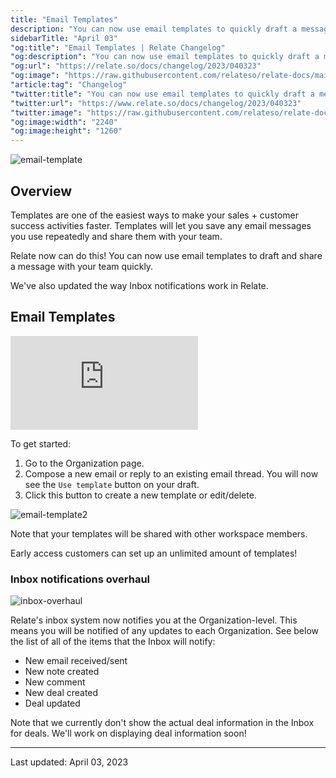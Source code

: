 ```yaml
---
title: "Email Templates"
description: "You can now use email templates to quickly draft a message and share it with your team."
sidebarTitle: "April 03"
"og:title": "Email Templates | Relate Changelog"
"og:description": "You can now use email templates to quickly draft a message and share it with your team."
"og:url": "https://relate.so/docs/changelog/2023/040323"
"og:image": "https://raw.githubusercontent.com/relateso/relate-docs/main/docs/images/changelog/email-templates-og.png"
"article:tag": "Changelog"
"twitter:title": "You can now use email templates to quickly draft a message and share it with your team."
"twitter:url": "https://www.relate.so/docs/changelog/2023/040323"
"twitter:image": "https://raw.githubusercontent.com/relateso/relate-docs/main/docs/images/changelog/email-templates-og.png"
"og:image:width": "2240"
"og:image:height": "1260"
---
```


![email-template](/docs/images/changelog/email-templates-og.png)

## Overview

Templates are one of the easiest ways to make your sales + customer success activities faster. Templates will let you save any email messages you use repeatedly and share them with your team.

Relate now can do this! You can now use email templates to draft and share a message with your team quickly.

We've also updated the way Inbox notifications work in Relate.


## Email Templates

<div
  style={{
    position: "relative",
    paddingBottom: "69.74664679582713%",
    height: 0,
  }}
>
  <iframe
    src="https://www.loom.com/embed/9694f5d5d7df4efd8ca3a5148fe230e6"
    frameborder="0"
    webkitAllowFullScreen
    mozallowFullScreen
    allowFullScreen
    style={{
      position: "absolute",
      top: 0,
      left: 0,
      width: "100%",
      height: "100%",
    }}
  ></iframe>
</div>


To get started:

1. Go to the Organization page.
2. Compose a new email or reply to an existing email thread. You will now see the `Use template` button on your draft.
3. Click this button to create a new template or edit/delete.

![email-template2](/docs/images/changelog/email-template-2.png)

Note that your templates will be shared with other workspace members.

Early access customers can set up an unlimited amount of templates!

### Inbox notifications overhaul

![inbox-overhaul](/docs/images/changelog/inbox-overhaul.png)

Relate's inbox system now notifies you at the Organization-level. This means you will be notified of any updates to each Organization. See below the list of all of the items that the Inbox will notify:

- New email received/sent
- New note created
- New comment
- New deal created
- Deal updated

Note that we currently don't show the actual deal information in the Inbox for deals. We'll work on displaying deal information soon!

---

Last updated: April 03, 2023
